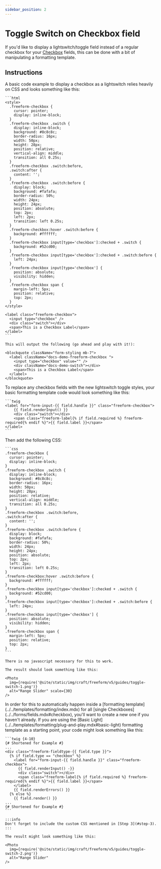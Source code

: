 ```yaml
---
sidebar_position: 2
---
```



# Toggle Switch on Checkbox field

If you'd like to display a lightswitch/toggle field instead of a regular checkbox for your [Checkbox](../../forms/fields.mdx#checkbox) fields, this can be done with a bit of manipulating a formatting template.

## Instructions

<VerticalStepWrapper>
  <StepMarkdown>
    A basic code example to display a checkbox as a lightswitch relies heavily on CSS and looks something like this:

    ```html
    <style>
      .freeform-checkbox {
        cursor: pointer;
        display: inline-block;
      }
      .freeform-checkbox .switch {
        display: inline-block;
        background: #8c8c8c;
        border-radius: 16px;
        width: 50px;
        height: 28px;
        position: relative;
        vertical-align: middle;
        transition: all 0.25s;
      }
      .freeform-checkbox .switch:before,
      .switch:after {
        content: '';
      }
      .freeform-checkbox .switch:before {
        display: block;
        background: #fafafa;
        border-radius: 50%;
        width: 24px;
        height: 24px;
        position: absolute;
        top: 2px;
        left: 2px;
        transition: left 0.25s;
      }
      .freeform-checkbox:hover .switch:before {
        background: #ffffff;
      }
      .freeform-checkbox input[type='checkbox']:checked + .switch {
        background: #52cd00;
      }
      .freeform-checkbox input[type='checkbox']:checked + .switch:before {
        left: 24px;
      }
      .freeform-checkbox input[type='checkbox'] {
        position: absolute;
        visibility: hidden;
      }
      .freeform-checkbox span {
        margin-left: 5px;
        position: relative;
        top: 2px;
      }
    </style>

    <label class="freeform-checkbox">
      <input type="checkbox" />
      <div class="switch"></div>
      <span>This is a Checkbox Label</span>
    </label>
    ```

    This will output the following (go ahead and play with it!):

    <blockquote className="form-styling mb-7">
      <label className="docs-demo-freeform-checkbox ">
        <input type="checkbox" value="" />
        <div className="docs-demo-switch"></div>
        <span>This is a Checkbox Label</span>
      </label>
    </blockquote>
  </StepMarkdown>
  <StepMarkdown>
    To replace any checkbox fields with the new lightswitch toggle styles, your basic formatting template code would look something like this:

    ```twig
    <label for="form-input-{{ field.handle }}" class="freeform-checkbox">
        {{ field.renderInput() }}
        <div class="switch"></div>
        <span class="freeform-label{% if field.required %} freeform-required{% endif %}">{{ field.label }}</span>
    </label>
    ```
  </StepMarkdown>
  <StepMarkdown>
    Then add the following CSS:

    ```css
    .freeform-checkbox {
      cursor: pointer;
      display: inline-block;
    }
    .freeform-checkbox .switch {
      display: inline-block;
      background: #8c8c8c;
      border-radius: 16px;
      width: 50px;
      height: 28px;
      position: relative;
      vertical-align: middle;
      transition: all 0.25s;
    }
    .freeform-checkbox .switch:before,
    .switch:after {
      content: '';
    }
    .freeform-checkbox .switch:before {
      display: block;
      background: #fafafa;
      border-radius: 50%;
      width: 24px;
      height: 24px;
      position: absolute;
      top: 2px;
      left: 2px;
      transition: left 0.25s;
    }
    .freeform-checkbox:hover .switch:before {
      background: #ffffff;
    }
    .freeform-checkbox input[type='checkbox']:checked + .switch {
      background: #52cd00;
    }
    .freeform-checkbox input[type='checkbox']:checked + .switch:before {
      left: 24px;
    }
    .freeform-checkbox input[type='checkbox'] {
      position: absolute;
      visibility: hidden;
    }
    .freeform-checkbox span {
      margin-left: 5px;
      position: relative;
      top: 2px;
    }
    ```

    There is no javascript necessary for this to work.

    The result should look something like this:

    <Photo
      img={require('@site/static/img/craft/freeform/v5/guides/toggle-switch-1.png')}
      alt="Range Slider" scale={30}
    />
  </StepMarkdown>
  <StepMarkdown>
    In order for this to automatically happen inside a [formatting template](../../templates/formatting/index.mdx) for all [single Checkboxes](../../forms/fields.mdx#checkbox), you'll want to create a new one if you haven't already. If you are using the [Basic Light](../../templates/formatting/plug-and-play.mdx#basic-light) formatting template as a starting point, your code might look something like this:

    ```twig {4-10}
    {# Shortened for Example #}
    ...
    <div class="freeform-fieldtype-{{ field.type }}">
      {% if field.type == "checkbox" %}
        <label for="form-input-{{ field.handle }}" class="freeform-checkbox">
          {{ field.renderInput() -}}
          <div class="switch"></div>
          <span class="freeform-label{% if field.required %} freeform-required{% endif %}">{{ field.label }}</span>
        </label>
        {{ field.renderErrors() }}
      {% else %}
        {{ field.render() }}
    ...
    {# Shortened for Example #}
    ```

    :::info
    Don't forget to include the custom CSS mentioned in [Step 3](#step-3).
    :::

    The result might look something like this:

    <Photo
      img={require('@site/static/img/craft/freeform/v5/guides/toggle-switch-2.png')}
      alt="Range Slider"
    />
  </StepMarkdown>
</VerticalStepWrapper>
